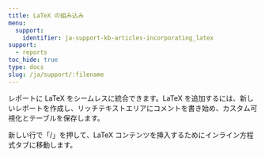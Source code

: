 ```yaml
---
title: LaTeX の組み込み
menu:
  support:
    identifier: ja-support-kb-articles-incorporating_latex
support:
  - reports
toc_hide: true
type: docs
slug: /ja/support/:filename
---
```

レポートに LaTeX をシームレスに統合できます。LaTeX を追加するには、新しいレポートを作成し、リッチテキストエリアにコメントを書き始め、カスタム可視化とテーブルを保存します。

新しい行で「/」を押して、LaTeX コンテンツを挿入するためにインライン方程式タブに移動します。